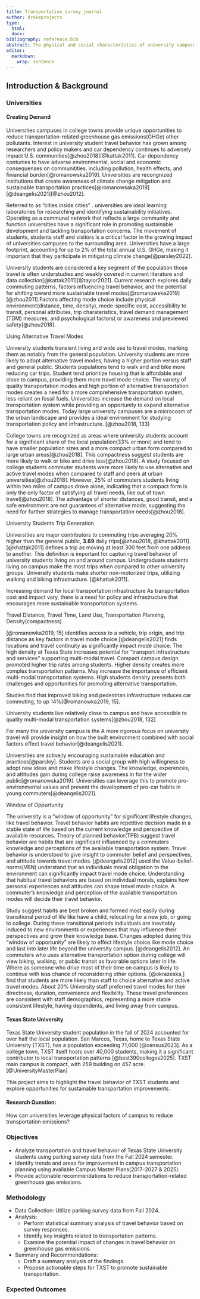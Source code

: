 ```yaml
---
title: Transportation_survey_journal
author: drakeprojects
type:
  html:
  docx:
bibliography: reference.bib
abstract: The physical and social characteristics of university campuses provide a unique position for reducing transportation-related greenhouse gas emissions (@zhou2018). Travel behavior is influenced by both physical infrastructure and social factors, including personal perspectives, satisfaction, and attitudes, which determine commuters' mode choices (@deangelis2021). To efficiently reduce emissions from transportation, universities must capitalize on this crucial transition period when students show an increased likelihood of adopting sustainable travel behaviors (@deangelis2021). San Marcos, Texas, has a population of over 71,000 (@census2023) and is often recognized as a notable college town (@best390colleges2025). With a population of over 40,000, TXST students account for more than half of the local population. Breaking a 125-year record in the Fall of 2024, the TXST student population is increasing. San Marcos’ dense urban landscape and TXST’s compact campus create a distinct opportunity for employing and assessing novel transportation interventions. This project will provide a summary analysis of Texas State University students' travel behavior using parking survey data from the fall semester of 2024. The results of this analysis will provide insight leveraging campus characteristics and existing multi-modal systems to reduce transportation emissions. The contributions of this research will aid in future transportation planning and policy, particularly the implementation of the Texas State University 2025 Campus Master Plan.
editor: 
  markdown: 
    wrap: sentence
---
```


## Introduction & Background

### Universities

#### Creating Demand

Universities campuses in college towns provide unique opportunities to reduce transportation-related greenhouse gas emissions(GHGe) other pollutants.
Interest in university student travel behavior has grown among researchers and policy makers and car dependency continues to adversely impact U.S. communities[@zhou2018][@kattak2011].
Car dependency contunies to have adverse environmental, social and economic consequenses on communitities.
including pollution, health effects, and finiancial burden[@romanowska2019].
Universities are recongnized institutions that create awareness of climate change mitigation and sustainable transportation practices[@romanowsaka2019][@deangelis2021][@zhou2012].

Referred to as "cities inside cities" .
universities are ideal learning laboratories for researching and identifying sustainability initiatives.
Operating as a communal network that reflects a large community and function universities have a significant role in promoting sustainable development and tackling transportation concerns.
The movement of students, students staff and visitors is a critical factor in the growing impact of universities campuses to the surrounding area.
Universities have a large footprint, accounting for up to 2% of the total annual U.S.
GHGe, making it important that they participate in mitigating climate change[@parsley2022].

University students are considered a key segment of the population those travel is often understudies and weakly covered in current literature and data collection[@kattak2011][@taylor2021].
Current research explores daily commuting patterns, factors influencing travel behavior, and the potential for shifting toward more sustainable travel modes[@romanowska2019][@zhou2011].Factors affecting mode choice include physical environment(distance, time, density), mode-specific cost, accessibility to transit, personal attributes, trip charateristics, travel demand management (TDM) measures, and psychological factors( or awareness and previewed safety[@zhou2018].

Using Alternative Travel Modes

University students transient living and wide use to travel modes, marking them as notably from the general population.
University students are more likely to adopt alternative travel modes, having a higher portion versus staff and general public.
Students populations tend to walk and and bike more reducing car trips.
Student tend prioritize housing that is affordable and close to campus, providing them more travel mode choice.
The variety of quality transportation modes and high portion of alternative transportation modes creates a need for a more comprehensive transportation system, less reliant on fossil fuels.
Universities increase the demand on local transportation system while providing an opportunity to expand alternative transportation modes.
Today large university campuses are a microcosm of the urban landscape and provides a ideal environment for studying transportation policy and infrastructure.
[@zhou2018, 133]

College towns are recognized as areas where university students account for a significant share of the local population(33% or more) and tend to have smaller population sizes and a more compact urban form compared to large urban areas[@zhou2018].
This compactness suggest students are more likely to walk or bike and drive less[@zhou2018].
A study focused on college students commuter students were more likely to use alternative and active travel modes when compared to staff and peers at urban universities[@zhou2018].
However, 25% of commuters students living within two miles of campus drove alone, indicating that a compact form is only the only factor of satisfying all travel needs, like out of town travel[@zhou2018].
The advantage of shorter distances, good transit, and a safe environment are not guarantees of alternative mode, suggesting the need for further strategies to manage transportation needs[@zhou2018].

University Students Trip Generation

Universities are major contributors to commuting trips averaging 20% higher than the general public, **3.69** daily trips[@zhou2018, @khattak2011].
[@khattak2011] defines a trip as moving at least 300 feet from one address to another.
This definition is important for capturing travel behavior of university students living on and around campus.
Undergraduate students living on campus make the most trips when compared to other university groups.
University students make shorter non-motorized trips, utilizing walking and biking infrastructure.
[@khattak2011].

Increasing demand for local transportation infrastructure As transportation cost and impact vary, there is a need for policy and infrastructure that encourages more sustainable transportation systems.

Travel Distance, Travel Time, Land Use, Transportation Planning, Density(compactness)

[@romanowka2019, 15] identifies access to a vehicle, trip origin, and trip distance as key factors in travel mode choice.[@deangelis2021] finds locations and travel continuity as significantly impact mode choice.
The high density at Texas State increases potential for "transport infrastructure and services" supporting multi-modal travel.
Compact campus design promoted higher trip rates among students.
Higher density creates more complex transportation patterns.
May increase the importance of efficient multi-modal transportation systems.
High students density presents both challenges and opportunities for promoting alternative transportation.

Studies find that improved biking and pedestrian infrastructure reduces car commuting, to up 14%[@romanowka2019, 15].

University students live relatively close to campus and have accessible to quality multi-modal transportation systems[@zhou2018, 132]

For many the university campus is the A more rigorous focus on university travel will provide insight on how the built environment combined with social factors effect travel behavior[@deangelis2021].

Universities are active;ly encouraging sustainable education and practices[@parsley].
Students are a social group with high willingness to adopt new ideas and make lifestyle changes.
The knowledge, experences, and attitudes gain during college raise awareness in for the wider public[@romanowska2019].
Universities can leverage this to promote pro-environmental values and prevent the development of pro-car habits in young commuters[@deangelis2021].

Window of Oppurtunity

The university is a "window of opportunity" for significant lifestyle changes, like travel behavior.
Travel behavior habits are repetitive decision made in a stable state of life based on the current knowledge and perspective of available resources.
Theory of planned behavior(TPB) suggest travel behavior are habits that are significant influenced by a commuters knowledge and perceptions of the available transportation system.
Travel behavior is understood to give insight to commuter belief and perspectives, and attitude towards travel modes.
[@deangelis2012] used the Value-belief-norms(VBN) understand that an individuals moral obligation to the environment can significantly impact travel mode choice.
Understanding that habitual travel behaviors are based on individual morals, explains how personal experiences and attitudes can shape travel mode choice.
A commuter's knowledge and perception of the available transportation modes will decide their travel behavior.

Study suggest habits are best broken and formed most easily during transitional period of life like have a child, relocating for a new job, or going to college.
During these transitional periods individuals are inevitably induced to new environments or experiences that may influence their perspectives and grow their knowledge base.
Changes adopted during this "window of opportunity" are likely to effect lifestyle choice like mode choice and last into later life beyond the university campus.
[@deangelis2012].
An commuters who uses alternative transportation option during college will view biking, walking, or public transit as favorable options later in life.
Where as someone who drive most of their time on campus is likely to continue with less chance of reconsidering other options.
[@okrazeska,] find that students are more likely than staff to choice alternative and active travel modes.
About 20% University staff preferred travel modes for their directness, duration, convenience and flexibility.
These travel preferences are consistent with staff demographics, representing a more stable consistent lifestyle, having dependents, and living away from campus.

#### Texas State University

Texas State University student population in the fall of 2024 accounted for over half the local population.
San Marcos, Texas, home to Texas State University (TXST), has a population exceeding 71,000 [@census2023].
As a college town, TXST itself hosts over 40,000 students, making it a significant contributor to local transportation patterns [@best390colleges2025].
TXST main campus is compact, with 259 building on 457 acre.[@UniversityMasterPlan]

This project aims to highlight the travel behavior of TXST students and explore opportunities for sustainable transportation improvements.

#### Research Question:

How can universities leverage physical factors of campus to reduce transportation emissions?

### Objectives

-   Analyze transportation and travel behavior of Texas State University students using parking survey data from the Fall 2024 semester.
-   Identify trends and areas for improvement in campus transportation planning using available Campus Master Plans(2017-2027 & 2025).
-   Provide actionable recommendations to reduce transportation-related greenhouse gas emissions.

### Methodology

-   Data Collection: Utilize parking survey data from Fall 2024.
-   Analysis:
    -   Perform statistical summary analysis of travel behavior based on survey responses.
    -   Identify key insights related to transportation patterns.
    -   Examine the potential impact of changes in travel behavior on greenhouse gas emissions.
-   Summary and Recommendations:
    -   Draft a summary analysis of the findings.
    -   Propose actionable steps for TXST to promote sustainable transportation.

### Expected Outcomes
